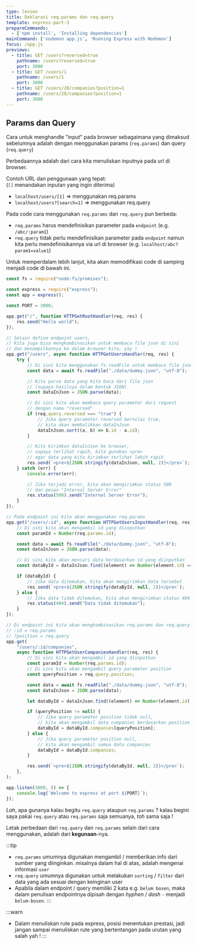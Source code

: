 ```yaml
---
type: lesson
title: Deklarasi req.params dan req.query
template: express-part-3
prepareCommands:
  - ['npm install', 'Installing dependencies']
mainCommand: ['nodemon app.js', 'Running Express with Nodemon']
focus: /app.js
previews:
  - title: GET /users?reversed=true
    pathname: /users?reversed=true
    port: 3000
  - title: GET /users/1
    pathname: /users/1
    port: 3000
  - title: GET /users/20/companies?position=1
    pathname: /users/20/companies?position=1
    port: 3000
---
```


## Params dan Query
Cara untuk menghandle "input" pada browser sebagaimana yang dimaksud sebelumnya 
adalah dengan menggunakan params (`req.params`) dan query (`req.query`)

Perbedaannya adalah dari cara kita menuliskan inputnya pada url di browser.

Contoh URL dan penggunaan yang tepat:  
(`[]` menandakan inputan yang ingin diterima)
* `localhost/users/[1]` => menggunakan req.params
* `localhost/users?[search=1]` => menggunakan req.query

Pada code cara menggunakan `req.params` dan `req.query` pun berbeda:
* `req.params` harus mendefinisikan parameter pada `endpoint` (e.g. `/abc/:param1`)
* `req.query` tidak perlu mendefinisikan parameter pada `endpoint` namun kita perlu 
  mendefinisikannya via url di browser (e.g. `localhost/abc?param1=value1`)

Untuk memperdalam lebih lanjut, kita akan memodifikasi code di samping menjadi 
code di bawah ini.

```javascript
const fs = require("node:fs/promises");

const express = require("express");
const app = express();

const PORT = 3000;

app.get("/", function HTTPGetRootHandler(req, res) {
	res.send("Hello world");
});

// Selain define endpoint users,
// Kita juga bisa mengkombinasikan untuk membaca file json di sini
// dan menampilkannya ke dalam browser kita, yay !
app.get("/users", async function HTTPGetUsersHandler(req, res) {
	try {
		// Di sini kita menggunakan fs.readFile untuk membaca file json
		const data = await fs.readFile("./data/dummy.json", "utf-8");

		// Kita parse data yang kita baca dari file json
		// (supaya hasilnya dalam bentuk JSON)
		const dataInJson = JSON.parse(data);

		// Di sini kita akan membaca query parameter dari request
		// dengan nama "reversed"
		if (req.query.reversed === "true") {
			// Jika query parameter reversed bernilai true,
			// kita akan membalikkan dataInJson
			dataInJson.sort((a, b) => b.id - a.id);
		}

		// Kita kirimkan dataInJson ke browser,
		// supaya terlihat rapih, kita gunakan <pre>
		// agar data yang kita kirimkan terlihat lebih rapih
		res.send(`<pre>${JSON.stringify(dataInJson, null, 2)}</pre>`);
	} catch (err) {
		console.error(err);

		// Jika terjadi error, kita akan mengirimkan status 500
		// dan pesan "Internal Server Error"
		res.status(500).send("Internal Server Error");
	}
});

// Pada endpoint ini kita akan menggunakan req.params
app.get("/users/:id", async function HTTPGetUsersInputHandler(req, res) {
	// Di sini kita akan mengambil id yang diinputkan
	const paramId = Number(req.params.id);

	const data = await fs.readFile("./data/dummy.json", "utf-8");
	const dataInJson = JSON.parse(data);

	// Di sini kita akan mencari data berdasarkan id yang diinputkan
	const dataById = dataInJson.find((element) => Number(element.id) === paramId);

	if (dataById) {
		// Jika data ditemukan, kita akan mengirimkan data tersebut
		res.send(`<pre>${JSON.stringify(dataById, null, 2)}</pre>`);
	} else {
		// Jika data tidak ditemukan, kita akan mengirimkan status 404
		res.status(404).send("Data tidak ditemukan");
	}
});

// Di endpoint ini kita akan mengkombinasikan req.params dan req.query
// :id = req.params
// ?position = req.query
app.get(
	"/users/:id/companies",
	async function HTTPGetUserCompaniesHandler(req, res) {
		// Di sini kita akan mengambil id yang diinputkan
		const paramId = Number(req.params.id);
		// Di sini kita akan mengambil query parameter position
		const queryPosition = req.query.position;

		const data = await fs.readFile("./data/dummy.json", "utf-8");
		const dataInJson = JSON.parse(data);

		let dataById = dataInJson.find((element) => Number(element.id) === paramId);

		if (queryPosition != null) {
			// Jika query parameter position tidak null,
			// kita akan mengambil data companies berdasarkan position
			dataById = dataById.companies[queryPosition];
		} else {
			// Jika query parameter position null,
			// kita akan mengambil semua data companies
			dataById = dataById.companies;
		}

		res.send(`<pre>${JSON.stringify(dataById, null, 2)}</pre>`);
	},
);

app.listen(3000, () => {
	console.log(`Welcome to express at port ${PORT}`);
});
```

*Lah*, apa gunanya kalau begitu `req.query` ataupun `req.params` ? kalau begini saya pakai `req.query` atau `req.params` saja semuanya, *toh* sama saja !

Letak perbedaan dari `req.query` dan `req.params` selain dari cara menggunakan, adalah dari **kegunaan**-nya.

:::tip
* `req.params` umumnya digunakan mengambil / memberikan info dari sumber yang 
  diinginkan. misalnya dalam hal di atas, adalah mengenai informasi `user`
* `req.query` umumnya digunakan untuk melakukan `sorting` / `filter` dari data 
  yang ada sesuai dengan keinginan user
* Apabila dalam endpoint / query memiliki 2 kata e.g. `belum bosen`, maka dalam 
  penulisan endpointnya dipisah dengan *hyphen* / *dash* `-` menjadi 
  `belum-bosen`.
:::

:::warn
* Dalam menuliskan rute pada express, posisi menentukan prestasi, jadi jangan 
  sampai menuliskan rute yang bertentangan pada urutan yang salah yah !
:::